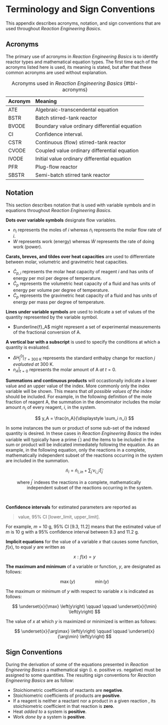 # Terminology and Sign Conventions {#sec-apndx_notation}

This appendix describes acronyms, notation, and sign conventions that are used throughout *Reaction Engineering Basics*.

## Acronyms

The primary use of acronyms in *Reaction Engineering Basics* is to identify reactor types and mathematical equation types. The first time each of the acronyms listed here is used, its meaning is stated, but after that these common acronyms are used without explanation.

| Acronym | Meaning |
|:--------|:-----|
| ATE | Algebraic-transcendental equation |
| BSTR | Batch stirred-tank reactor |
| BVODE | Boundary value ordinary differential equation |
| CI | Confidence interval. |
| CSTR | Continuous (flow) stirred-tank reactor |
| CVODE | Coupled value ordinary differential equation |
| IVODE | Initial value ordinary differential equation |
| PFR | Plug-flow reactor |
| SBSTR | Semi-batch stirred tank reactor |

: Acronyms used in *Reaction Engineering Basics* {#tbl-acronyms}

## Notation

This section describes notation that is used with variable symbols and in equations throughout *Reaction Engineering Basics*.

**Dots over variable symbols** designate flow variables.

* $n_i$ represents the moles of $i$ whereas $\dot n_i$ represents the molar flow rate of $i$.
* $W$ represents work (energy) whereas $\dot W$ represents the rate of doing work (power).

**Carats, breves, and tildes over heat capacities** are used to differentiate between molar, volumetric and gravimetric heat capacities.

* $\hat{C}_{p,i}$ represents the molar heat capacity of reagent $i$ and has units of energy per mol per degree of temperature.
* $\breve{C}_p$ represents the volumetric heat capacity of a fluid and has units of energy per volume per degree of temperature.
* $\tilde{C}_p$ represents the gravimetric heat capacity of a fluid and has units of energy per mass per degree of temperature.

**Lines under variable symbols** are used to indicate a set of values of the quantity represented by the variable symbol.

* $\underline{f}_A$ might represent a set of experimental measurements of the fractional conversion of A.

**A vertical bar with a subscript** is used to specify the conditions at which a quantity is evaluated.

* $\Delta H_j^0 \Bigr\rvert_{T=\text{300 K}}$ represents the standard enthalpy change for reaction $j$ *evaluated at* 300 K.
* $n_A \Bigr\rvert_{t=0}$ represents the molar amount of A *at* $t=0$.

**Summations and continuous products** will occastionally indicate a lower value and an upper value of the index. More commonly only the index variable will be shown. This means that *all possible values of the index* should be included. For example, in the following definition of the mole fraction of reagent A, the summation in the denominator includes the molar amount $n_i$ of every reagent, $i$, in the system.

$$
y_A = \frac{n_A}{\displaystyle \sum_i n_i}
$$

In some instances the sum or product of some sub-set of the indexed quantity is desired. In these cases in *Reaction Engineering Basics* the index variable will typically have a prime ($^\prime$) and the items to be included in the sum or product will be indicated immediately following the equation. As an example, in the following equation, only the reactions in a complete, mathematically independent subset of the reactions occurring in the system are included in the summation.

$$
\dot n_i = \dot n_{i,in} + \sum_{j^\prime} \nu_{i,j^\prime} \dot \xi_{j^\prime}
$$

| $\qquad$ where $j^\prime$ indexes the reactions in a complete, mathematically
| $\qquad \qquad$ independent subset of the reactions occurring in the system.

&nbsp;

**Confidence intervals** for estimated parameters are reported as

> value, 95% CI [lower_limit, upper_limit].

For example, $m$ = 10 g, 95% CI [9.3, 11.2] means that the estimated value of $m$ is 10 g with a 95% confidence interval between 9.3 and 11.2 g.

**Implicit equations** for the value of a variable $x$ that causes some function, $f\left(x\right)$, to equal $y$ are written as

$$
x: f\left(x\right) = y
$$

**The maximum and minimum** of a variable or function, $y$, are designated as follows:

$$
\max \left(y\right) \qquad \qquad \min \left(y\right)
$$

The maximum or minimum of $y$ with respect to variable $x$ is indicated as follows:

$$
\underset{x}{\max} \left(y\right) \qquad \qquad \underset{x}{\min} \left(y\right)
$$

The value of $x$ at which $y$ is maximized or minimized is written as follows:

$$
\underset{x}{\arg\max} \left(y\right) \qquad \qquad \underset{x}{\arg\min} \left(y\right)
$$

## Sign Conventions

During the derivation of some of the equations presented in *Reaction Engineering Basics* a mathematical sign (i. e. positive *vs*. negative) must be assigned to some quantities. The resulting sign conventions for *Reaction Engineering Basics* are as follow:

* Stoichiometric coefficients of reactants are **negative**.
* Stoichiometric coefficients of products are **positive**.
* If a reagent is neither a reactant nor a product in a given reaction , its stoichiometric coefficient in that reaction is **zero**.
* Heat *added to* a system is **positive**.
* Work *done by* a system is **positive**.
